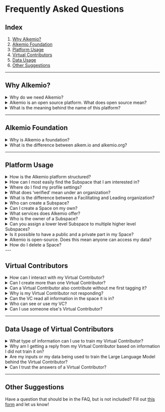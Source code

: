 # Frequently Asked Questions

## Index

1. [Why Alkemio?](#why-alkemio)
2. [Alkemio Foundation](#alkemio-foundation)
3. [Platform Usage](#platform-usage)
4. [Virtual Contributors](#virtual-contributors)
5. [Data Usage](#data-usage)
6. [Other Suggestions](#other-suggestions)

---

## Why Alkemio?

<details>
  <summary>Why do we need Alkemio?</summary>
  <div class="content">
    <p>The key is alignment: “where” do we want to go? Alignment is critical for collaboration of any sort. Especially as collaboration crosses organizational boundaries. And the issues facing our society, large and small, cannot be solved by people or organizations working alone.</p>
    <p>Teams/Slack/Google Workspace/Whatsapp etc. are all great for interacting and producing - but they do not put the change central. And having a clear shared understanding of the change is critical. Read more about this in our <a href="https://www.alkemio.org/post/2022-01-why-do-we-need/" target="_blank">blogpost</a>.</p>
  </div>
</details>

<details>
  <summary>Alkemio is an open source platform. What does open source mean?</summary>
  <div class="content">
    <p>We believe that we can succeed in working on challenges, together. That is why Alkemio is an open source platform, to benefit everyone. Generally, Open Source software is software that can be freely accessed, used, changed, and shared (in modified or unmodified form) by anyone. Open source software is made by many people, and distributed under licenses that comply with the Open Source Definition. The license used by Alkemio is the <a href="https://en.wikipedia.org/wiki/European_Union_Public_Licence" target="_blank">EU-PL license</a>.</p>
    <p>Alkemio is proud to be contributing as a practical example of how to do open source in a societal innovation context. Perhaps more importantly we are also keen to share our learnings on the challenges and barriers faced in our journey.</p>
    <p>Explore our code base at the <a href="https://github.com/alkem-io" target="_blank">Alkemio Github repository</a>.</p>
  </div>
</details>

<details>
  <summary>What is the meaning behind the name of this platform?</summary>
  <div class="content">
    <p>Alkemio comes from the idea that to create something good that also works there is a need of mixed elements. Our new name reflects that solving complex challenges needs a mix of knowledge, collaboration, creativity, dedication and some magic. Alkemio started from an idea and some core values attached to it. The idea was to create an innovative web space where people can interact and cooperate on things they share interests in. The core values and purpose are explained in the Foundation page, but the sense of community is a core one. After consulting that page you will understand what do we stand for and what we want to achieve.</p>
  </div>
</details>

---

## Alkemio Foundation

<details>
  <summary>Why is Alkemio a foundation?</summary>
  <div class="content">
    <p>Public values should be central. We love tech. But not how it is often used. We do not want data and digital tools to exploit people. Interactions should benefit public values, rather than commercial or other interests.</p>
  </div>
</details>

<details>
  <summary>What is the difference between alkem.io and alkemio.org?</summary>
  <div class="content">
    <p>The relationship between both websites is the following: <b>Alkemio</b> is the platform. It helps you make progress on challenges, together. It is backed by the <b>Alkemio Foundation</b> to guarantee its purpose.</p>
    <p>You will therefore find all these challenges and contributors at <a href="https://alkem.io" target="_blank"><i>alkem.io</i></a>. Then, on <a href="https://alkemio.org" target="_blank"><i>alkemio.org</i></a> you can find more about the foundation behind Alkemio, such as our Manifesto, the team and our partners, as well as relevant content such as blogposts and recent newsletters.</p>
  </div>
</details>

---

## Platform Usage

<details>
  <summary>How is the Alkemio platform structured?</summary>
  <div class="content">
    <p>There are multiple levels on the Alkemio platform:</p>
    <ul>
      <li><b>Space</b>: Frame of reference</li>
      <li><b>Subspace</b>: Understanding the issues to be addressed within the frame of reference</li>
    </ul>
    <p>It is hierarchical in that Spaces contain Subspaces, which in turn can contain further Subspaces - with the Alkemio Platform hosting many Spaces.</p>
    <p>Each level has a Community around it. Individuals and Organizations can choose to join a Space to contribute to multiple Subspaces around a certain theme. It is also possible to join separate Subspaces in different Spaces.</p>
    <p>Within all three levels, Users can discuss the topic, share relevant information in a structured manner, and brainstorm by using whiteboards.</p>
  </div>
</details>

<details>
  <summary>How can I most easily find the Subspace that I am interested in?</summary>
  <div class="content">
    <p>You can use the search functionality of Alkemio to look for a topic you are interested in. Subspaces will also appear in the Spaces search results. In a Space, you can also look in the Subspaces tab. Here you can also use the search functionality, or click on any tag to filter for Subspaces that have that tagg.</p>
  </div>
</details>

<details>
  <summary>Where do I find my profile settings?</summary>
  <div class="content">
    <p>You can access your profile settings by clicking on your profile picture in the top right corner and selecting your profile from the menu. Then, click on the :gear: icon to open the settings. Here, you can update your bio, keywords, skills, and profile picture, among other things.</p>
  </div>
</details>

<details>
  <summary>What does ‘verified’ mean under an organization?</summary>
  <div class="content">
    <p>Currently, only organizations that have a partnership or subscription to the Alkemio platform will have a verified label.</p>
  </div>
</details>

<details>
  <summary>What is the difference between a Facilitating and Leading organization?</summary>
  <div class="content">
    <p>On the Space level, there is one Organization responsible for the content of the Space, the Facilitating Organization. However, on a Subspace level, multiple Organizations can be leading, the Leading Organizations.</p>
  </div>
</details>

<details>
  <summary>Who can create a Subspace?</summary>
  <div class="content">
    <p>Whether members can create Subspaces depends on the settings chosen by the Space administrators. By default, only administrators can create Subspaces and assign Leading Users to help manage them. However, admins can choose to allow all members to create Subspaces if that suits the purpose of the Space.</p>
  </div>
</details>

<details>
  <summary>Can I create a Space on my own?</summary>
  <div class="content">
    <p>You cannot create a Space on your own but you can contact us and we can create it with you and guide you in the process.</p>
  </div>
</details>

<details>
  <summary>What services does Alkemio offer?</summary>
  <div class="content">
    <p>Alkemio offers the possibility to create, share and get knowledge on topics that are meaningful to more than one person and it gives you the tools to connect with those people and figure out solutions together. The platform fulfils three functions: challenge management, social network and marketplace. Through these functions users willing to cooperate will be able to connect, communicate and cooperate to solve common challenges. Facing big challenges within a community increases the chances of solving the issues.</p>
  </div>
</details>

<details>
  <summary>Who is the owner of a Subspace?</summary>
  <div class="content">
    <p>There is no "owner" of a Subspace :) But there are "Leads", either Users or Organizations that care about what is being addressed in the Subspace. You can find them under the Leading Users and/or Organizations.</p>
  </div>
</details>

<details>
  <summary>Can you assign a lower level Subspace to multiple higher level Subspaces?</summary>
  <div class="content">
    <p>A lower level Subspace, which you may need to further divide your tasks or work, lives in exactly one Subspace. A Subspace can have multiple lower level Subspaces. If you want to "include" a Subspace in another Subspace, then we suggest to just reference it with a link, as each Subspace has a dedicated URL that can be used to refer to it. For example, said link could be included in the “References” section or in a Collaboration Tool.</p>
  </div>
</details>

<details>
  <summary>Is it possible to have a public and a private part in my Space?</summary>
  <div class="content">
    <p>Each Space, and each Subspace, can choose (a) who can see the content (b) who can contribute. This is tied to membership, and how a user becomes a member of a Space or Subspace is also a setting. The default setup is that when a user is a member of a Space, then the member can access all content in Subspaces and can contribute to all Subspaces. So it is by default open as we want everyone to be able to contribute! However, each Subspace can then choose to (a) require users to become members of a Subspace to see the content in the Subspace (a "private" Subspace) (b) require users to become members to be able to contribute (add comments in a Subspace etc). There are also other settings available e.g. related to who can create a lower level Subspace in a Subspace.</p>
  </div>
</details>

<details>
  <summary>Alkemio is open-source. Does this mean anyone can access my data?</summary>
  <div class="content">
    <p>Open-source refers to the source code that provides the functionality on the Alkemio platform. It does not imply that the data is open. The data, such as the content of the Space, can be only accessed by the users that have the right credentials. As a member of a certain Space, you will be able to access the data from the Space you’re a member of, but not from other (private) Spaces. The data is protected at the api level, with there being an explicit authorization model for all key pieces of data on the platform that determines who can access each piece of data. The platform adheres to GDPR, and the data is stored within the EU (in particular, using a Microsoft data center in The Netherlands). Note that the data for a Space is also accessible in a structured way for users of the Space (through <a href="https://github.com/alkem-io/alkemio/blob/develop/docs/images/design-logical-data-model.png" target="_blank">this datamodel</a>), which makes it very easy to transfer to a different environment.</p>
  </div>
</details>

<details>
  <summary>How do I delete a Space?</summary>
  <div class="content">
    <p>You can only delete a Space for which you have the rights to, for example if you created it. To do so, click on your profile menu in the top right, go to "My Profile", and click on the Settings icon (the cog) near your name. From there, go to "Account" and check your Hosted Spaces. Click on the three-dots menu and then on Delete. You're set!</p>
  </div>
</details>
---

## Virtual Contributors

<details>
  <summary>How can I interact with my Virtual Contributor?</summary>
  <div class="content">
    <p>You can send a comment under any collaboration tool, just start the comment by tagging your Virtual Contributor and start collaborating.</p>
  </div>
</details>

<details>
  <summary>Can I create more than one Virtual Contributor?</summary>
  <div class="content">
    <p>Yes, of course that's possible! But for the Early Access Program, we encourage you to focus/start with one.</p>
  </div>
</details>

<details>
  <summary>Can a Virtual Contributor also contribute without me first tagging it?</summary>
  <div class="content">
    <p>At the moment that is not possible. Agency will be added in the future so it can operate more independently. This will always be a setting, so you have the control to allow this or not allow it.</p>
  </div>
</details>

<details>
  <summary>Why is my Virtual Contributor not responding?</summary>
  <div class="content">
    <p>1. Currently, in each thread you can only interact with one Virtual Contributor. So if you have tagged one of your VCs in a discussion, you need to start a new one to interact with a second VC. At the moment, this is disabled because otherwise, two or more Virtual Contributors could collaborate together, which could get out of control. When we can control this, we will enable it on the platform!<br/><br/>2. Your VC will not respond to a message that is already a reply to another message. Thread replies will be enabled soon.</p>
  </div>
</details>

<details>
  <summary>Can the VC read all information in the space it is in?</summary>
  <div class="content">
    <p>At the moment, the VC can read the information in the messages where it is tagged, and basic information about the Space it was tagged in. Later on, the VC will be able to read the entire context of the space and community (if you let it).</p>
  </div>
</details>

<details>
  <summary>Who can see or use my VC?</summary>
  <div class="content">
    <p>You can change the setting to public or private.<br/><br/>When you choose public, space admins of other spaces can see and invite your VC to join their space. You always have to accept or decline the invitation. You can also rent it out to scale up your reach/business.<br/><br/>When you choose private, only you can see your VC profile and add it to your space. When it is in a space, the community in that space can see it and collaborate with it. This means that when the space is public, everyone taking a look in the space can see your VC. You decide the levels of privacy and access.</p>
  </div>
</details>

<details>
  <summary>Can I use someone else's Virtual Contributor?</summary>
  <div class="content">
    <p>Yes, you can! All VCs that have the setting to be seen publicly can be invited to join your space. It is up to the owner of that VC to accept this invite.</p>
  </div>
</details>

---

## Data Usage of Virtual Contributors

<details>
  <summary>What type of information can I use to train my Virtual Contributor?</summary>
  <div class="content">
    <p>At the moment, you can post plain text in any collaboration tool and upload text-based PDFs, Excel files, and Word files. We are working to implement more file types and extensions!</p>
  </div>
</details>

<details>
  <summary>Why am I getting a reply from my Virtual Contributor based on information I did not train it on?</summary>
  <div class="content">
    <p>The VC combines the information you train it on with the knowledge of the Large Language Model it runs on. We are working to make sure there are correct quotes when the VC answers by referencing information provided by the creator.</p>
  </div>
</details>

<details>
  <summary>Are my inputs or my data being used to train the Large Language Model behind the Virtual Contributor?</summary>
  <div class="content">
    <p>No, your inputs or data will not be used to train the Large Language Model on which the VC is based on.</p>
  </div>
</details>

<details>
  <summary>Can I trust the answers of a Virtual Contributor?</summary>
  <div class="content">
    <p>We keep fine-tuning how the Virtual Contributors work and have built-in checks and balances to avoid AI hallucinations as much as possible. We also ensure the answers are professional and appropriate. However, the output of the VCs depends on the knowledge given by the user, and it may not always give correct answers. We do our best to provide the source from where the answer was given and keep fine-tuning the VC for a better experience as the technology improves.</p>
  </div>
</details>

---

## Other Suggestions

Have a question that should be in the FAQ, but is not included? Fill out [this form](https://share-eu1.hsforms.net/1SGYUahsrQF2cpgzQx5iEgA2drqet) and let us know!